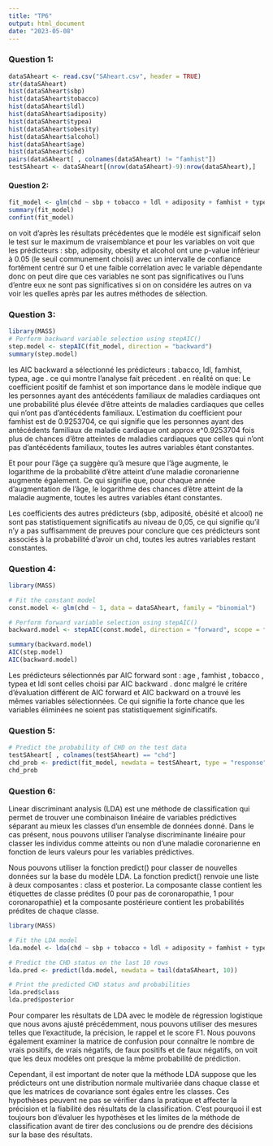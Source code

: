 ```yaml
---
title: "TP6"
output: html_document
date: "2023-05-08"
---
```

### Question 1:
```r
dataSAheart <- read.csv("SAheart.csv", header = TRUE)
str(dataSAheart)
hist(dataSAheart$sbp)
hist(dataSAheart$tobacco)
hist(dataSAheart$ldl)
hist(dataSAheart$adiposity)
hist(dataSAheart$typea)
hist(dataSAheart$obesity)
hist(dataSAheart$alcohol)
hist(dataSAheart$age)
hist(dataSAheart$chd)
pairs(dataSAheart[ , colnames(dataSAheart) != "famhist"])
testSAheart <- dataSAheart[(nrow(dataSAheart)-9):nrow(dataSAheart),]

```
#### Question 2:
```r
fit_model <- glm(chd ~ sbp + tobacco + ldl + adiposity + famhist + typea + obesity + alcohol + age, data = dataSAheart, family = binomial(link = "logit"))
summary(fit_model)
confint(fit_model)

```

on voit d'après les résultats précédentes que le modéle est significaif selon le test sur le maximum de vraisemblance et pour les variables on voit que les prédicteurs : sbp, adiposity, obesity et alcohol ont une p-value inférieur à 0.05 (le seuil communement choisi) avec un intervalle de confiance fortêment centré sur 0 et une faible corrélation avec le variable dépendante donc on peut dire que ces variables ne sont pas significatives ou l'uns d'entre eux ne sont pas significatives si on on considére les autres on va voir les quelles après par les autres méthodes de sélection.

### Question 3:
```r
library(MASS)
# Perform backward variable selection using stepAIC()
step.model <- stepAIC(fit_model, direction = "backward")
summary(step.model)
```

les AIC backward a sélectionné les prédicteurs : tabacco, ldl, famhist, typea, age . ce qui montre l'analyse fait précedent . en réalité on que:
Le coefficient positif de famhist et son importance dans le modèle indique que les personnes ayant des antécédents familiaux de maladies cardiaques ont une probabilité plus élevée d'être atteints de maladies cardiaques que celles qui n'ont pas d'antécédents familiaux. L'estimation du coefficient pour famhist est de 0.9253704, ce qui signifie que les personnes ayant des antécédents familiaux de maladie cardiaque ont approx e^0.9253704  fois plus de chances d'être atteintes de maladies cardiaques que celles qui n'ont pas d'antécédents familiaux, toutes les autres variables étant constantes.

Et pour pour l'âge ça suggère qu'à mesure que l'âge augmente, le logarithme de la probabilité d'être atteint d'une maladie coronarienne augmente également. Ce qui signifie que, pour chaque année d'augmentation de l'âge, le logarithme des chances d'être atteint de la maladie augmente, toutes les autres variables étant constantes.

Les coefficients des autres prédicteurs (sbp, adiposité, obésité et alcool) ne sont pas statistiquement significatifs au niveau de 0,05, ce qui signifie qu'il n'y a pas suffisamment de preuves pour conclure que ces prédicteurs sont associés à la probabilité d'avoir un chd, toutes les autres variables restant constantes.

### Question 4:
```r
library(MASS)

# Fit the constant model
const.model <- glm(chd ~ 1, data = dataSAheart, family = "binomial")

# Perform forward variable selection using stepAIC()
backward.model <- stepAIC(const.model, direction = "forward", scope = formula(~ sbp + tobacco + ldl + adiposity + famhist + typea + obesity + alcohol + age), data = dataSAheart)

summary(backward.model)
AIC(step.model)
AIC(backward.model)


```


Les prédicteurs sélectionnés par AIC forward sont : age , famhist , tobacco , typea et ldl
sont celles choisi par AIC backward . donc malgré le critére d'évaluation différent de AIC forward et AIC backward on a trouvé les mêmes variables sélectionnées. Ce qui signifie la forte chance que les variables éliminées ne soient pas statistiquement siginificatifs.

### Question 5:
```r
# Predict the probability of CHD on the test data
testSAheart[ , colnames(testSAheart) == "chd"]
chd_prob <- predict(fit_model, newdata = testSAheart, type = "response")
chd_prob

```


### Question 6:

Linear discriminant analysis  (LDA) est une méthode de classification qui permet de trouver une combinaison linéaire de variables prédictives séparant au mieux les classes d'un ensemble de données donné. Dans le cas présent, nous pouvons utiliser l'analyse discriminante linéaire pour classer les individus comme atteints ou non d'une maladie coronarienne en fonction de leurs valeurs pour les variables prédictives.

Nous pouvons utiliser la fonction predict() pour classer de nouvelles données sur la base du modèle LDA. La fonction predict() renvoie une liste à deux composantes : class et posterior. La composante classe contient les étiquettes de classe prédites (0 pour pas de coronaropathie, 1 pour coronaropathie) et la composante postérieure contient les probabilités prédites de chaque classe.

```r
library(MASS)

# Fit the LDA model
lda.model <- lda(chd ~ sbp + tobacco + ldl + adiposity + famhist + typea + obesity + alcohol + age, data = dataSAheart)

# Predict the CHD status on the last 10 rows
lda.pred <- predict(lda.model, newdata = tail(dataSAheart, 10))

# Print the predicted CHD status and probabilities
lda.pred$class
lda.pred$posterior


```

Pour comparer les résultats de LDA avec le modèle de régression logistique que nous avons ajusté précédemment, nous pouvons utiliser des mesures telles que l'exactitude, la précision, le rappel et le score F1. Nous pouvons également examiner la matrice de confusion pour connaître le nombre de vrais positifs, de vrais négatifs, de faux positifs et de faux négatifs, on voit que les deux modèles ont presque la même probabilité de prédiction.

Cependant, il est important de noter que la méthode LDA suppose que les prédicteurs ont une distribution normale multivariée dans chaque classe et que les matrices de covariance sont égales entre les classes. Ces hypothèses peuvent ne pas se vérifier dans la pratique et affecter la précision et la fiabilité des résultats de la classification. C'est pourquoi il est toujours bon d'évaluer les hypothèses et les limites de la méthode de classification avant de tirer des conclusions ou de prendre des décisions sur la base des résultats.

